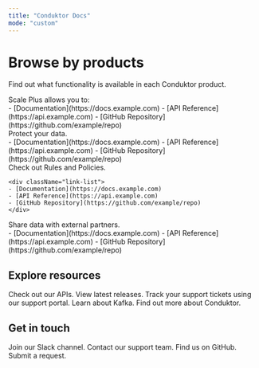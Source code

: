 ```yaml
---
title: "Conduktor Docs"
mode: "custom"
---
```


# Browse by products

Find out what functionality is available in each Conduktor product.

<CardGroup cols={2} className="spacing-lg">
  <Card title="Scale" horizontal={false} img="images/home/scale.png">
    Scale Plus allows you to:
    <div className="link-list">
    - [Documentation](https://docs.example.com)
    - [API Reference](https://api.example.com)
    - [GitHub Repository](https://github.com/example/repo)
    </div>
  </Card>
  <Card title="Shield" horizontal={false} img="images/home/shield.png">
    Protect your data.
    <div className="link-list">
    - [Documentation](https://docs.example.com)
    - [API Reference](https://api.example.com)
    - [GitHub Repository](https://github.com/example/repo)
    </div>
  </Card>
  <Card title="Trust" horizontal={false} img="images/home/trust.png">
    Check out Rules and Policies.

    <div className="link-list">
    - [Documentation](https://docs.example.com)
    - [API Reference](https://api.example.com)
    - [GitHub Repository](https://github.com/example/repo)
    </div>
  </Card>
  <Card title="Exchange" horizontal={false} img="images/home/exchange.png">
    Share data with external partners.
    <div className="link-list">
    - [Documentation](https://docs.example.com)
    - [API Reference](https://api.example.com)
    - [GitHub Repository](https://github.com/example/repo)
    </div>
  </Card>
</CardGroup>

## Explore resources

<CardGroup cols={3} className="mb-lg">
  <Card title="API References" icon="dev" href="https://developers.conduktor.io/">
    Check out our APIs.
  </Card>
  <Card title="Release notes" icon="list-timeline" iconType="solid" href="https://conduktor.mintlify.app/guide/release-notes">
    View latest releases.
  </Card>
  <Card title="Support site" icon="headset" iconType="solid" href="https://conduktor-support.zendesk.com/auth/v2/login/signin?return_to=https%3A%2F%2Fsupport.conduktor.io%2Fhc%2Fen-gb&theme=hc&locale=en-gb&brand_id=15739556902161&auth_origin=15739556902161%2Ctrue%2Ctrue">
    Track your support tickets using our support portal.
  </Card>
  <Card title="Kafkademy" icon="graduation-cap" iconType="solid" href="https://learn.conduktor.io/kafka/">
    Learn about Kafka.
  </Card>
    <Card title="Conduktor blog" icon="newspaper" iconType="solid" href="https://conduktor.io/blog">
    Find out more about Conduktor.
  </Card>
</CardGroup>

## Get in touch

<CardGroup cols={4} className="mb-lg">
  <Card title="Chat" icon="slack" iconType="solid" href="https://conduktor.io/slack">
    Join our Slack channel.
  </Card>
  <Card title="Get help" icon="headset" iconType="solid" href="https://support.conduktor.io/hc/en-gb/requests/new">
    Contact our support team.
  </Card>
    <Card title="Collaborate" icon="github" iconType="solid" href="https://github.com/conduktor/">
    Find us on GitHub.
  </Card>
  <Card title="Feedback" icon="lightbulb" iconType="solid" href="https://support.conduktor.io/hc/en-gb/requests/new?ticket_form_id=17438365654417">
    Submit a request.
  </Card>
</CardGroup>
